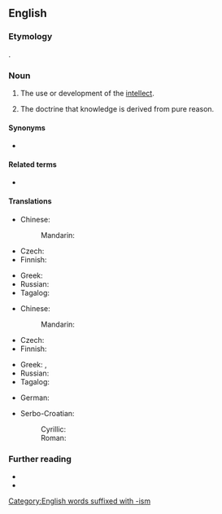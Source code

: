 ==English==
{{wikipedia}}

===Etymology===
{{suffix|intellectual|ism|lang=en}}.

===Noun===
{{en-noun|~}}

# The use or development of the [[intellect]].
# {{lb|en|philosophy}} The doctrine that knowledge is derived from pure reason.

====Synonyms====
* {{sense|doctrine that knowledge is derived from pure reason}} {{l|en|rationalism}}

====Related terms====
* {{l|en|intellectualist}}

====Translations====
{{trans-top|use or development of intellect}}
* Chinese:
*: Mandarin: {{t-needed|cmn}}
* Czech: {{t|cs|intelektualismus|m}}
* Finnish: {{t|fi|järjenkäyttö}}
{{trans-mid}}
* Greek: {{t|el|διανοητισμός|m}}
* Russian: {{t+|ru|интеллектуали́зм|m}}
* Tagalog: {{t|tl|pagkamakaisipnon}}
{{trans-bottom}}

{{trans-top|doctrine that knowledge is derived from pure reason}}
* Chinese:
*: Mandarin: {{t-needed|cmn}}
* Czech: {{t|cs|racionalismus|m}}
* Finnish: {{t+|fi|intellektualismi}}
{{trans-mid}}
* Greek: {{t+|el|νοησιαρχία|f}}, {{t+|el|νοησιοκρατία|f}}
* Russian: {{t+|ru|интеллектуали́зм|m}}
* Tagalog: {{t|tl|pagkamakaisipnon}}
{{trans-bottom}}

{{checktrans-top}}
* German: {{t-check|de|Intellektualismus|m}}
{{trans-mid}}
* Serbo-Croatian:
*: Cyrillic: {{t-check|sh|интелектуалѝзам|m|sc=Cyrl}}
*: Roman: {{t-check|sh|intelektualìzam|m|sc=Latn}}
{{trans-bottom}}

===Further reading===
* {{R:Webster 1913}}
* {{R:Century 1911}}

[[Category:English words suffixed with -ism]]